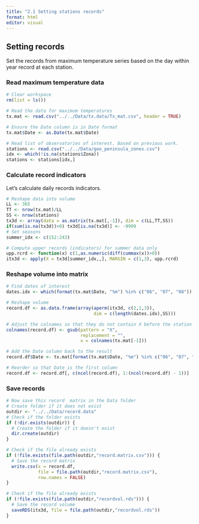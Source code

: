 ```yaml
---
title: "2.1 Setting stations records"
format: html
editor: visual
---
```


## Setting records

Set the records from maximum temperature series based on the day within year record at each station.

### Read maximum temperature data

```r
# Clear workspace
rm(list = ls())

# Read the data for maximum temperatures
tx.mat <- read.csv("../../Data/tx.data/Tx_mat.csv", header = TRUE)

# Ensure the Date column is in Date format
tx.mat$Date <- as.Date(tx.mat$Date)

# Read list of observatories of interest. Based on previous work.
stations <- read.csv("../../Data/geo_peninsula_zones.csv")
idx <- which(!is.na(stations$Zona))
stations <- stations[idx,]
```

### Calculate record indicators

Let's calculate daily records indicators.

```r

# Reshape data into volume
LL <- 365
TT <- nrow(tx.mat)/LL
SS <- nrow(stations)
tx3d <- array(data = as.matrix(tx.mat[,-1]), dim = c(LL,TT,SS))
if(sum(is.na(tx3d))>0) tx3d[is.na(tx3d)] <- -9999
# Set seasons
summer_idx <- c(152:243)

# Compute upper records (indicators) for summer data only
upp.rcrd <- function(x) c(1,as.numeric(diff(cummax(x))>0))
itx3d <- apply(X = tx3d[summer_idx,,], MARGIN = c(1,3), upp.rcrd)

```

### Reshape volume into matrix

```r
# Find dates of interest
dates.idx <- which(format(tx.mat$Date, "%m") %in% c("06", "07", "08"))

# Reshape volume
record.df <- as.data.frame(array(aperm(itx3d, c(2,1,3)),
                                 dim = c(length(dates.idx),SS)))

# Adjust the colnames so that they do not contain X before the station id
colnames(record.df) <- gsub(pattern = "X",
                            replacement = "",
                            x = colnames(tx.mat[-1]))

# Add the Date column back to the result
record.df$Date <- tx.mat[format(tx.mat$Date, "%m") %in% c("06", "07", "08"), "Date"]

# Reorder so that Date is the first column
record.df <- record.df[, c(ncol(record.df), 1:(ncol(record.df) - 1))]

```

### Save records

```r
# Now save this record  matrix in the Data folder
# Create folder if it does not exist
outdir <- "../../Data/record.data"
# Check if the folder exists
if (!dir.exists(outdir)) {
  # Create the folder if it doesn't exist
  dir.create(outdir)
}

# Check if the file already exists
if (!file.exists(file.path(outdir,"record.matrix.csv"))) {
  # Save the record matrix
  write.csv(x = record.df,
            file = file.path(outdir,"record.matrix.csv"),
            row.names = FALSE)
}

# Check if the file already exists
if (!file.exists(file.path(outdir,"recordvol.rds"))) {
  # Save the record volume
  saveRDS(itx3d, file = file.path(outdir,"recordvol.rds"))
}

```

